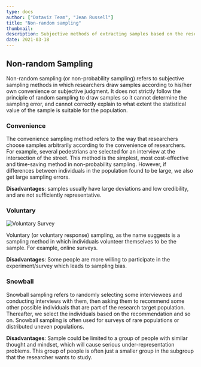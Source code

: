 ```yaml
---
type: docs
author: ["Dataviz Team", "Jean Russell"]
title: "Non-random sampling"
thumbnail: 
description: Subjective methods of extracting samples based on the researcher's opinions, experience, or relevant knowledge.
date: 2021-03-18
---  
```



## Non-random Sampling
Non-random sampling (or non-probability sampling) refers to subjective sampling methods in which researchers draw samples according to his/her own convenience or subjective judgment. It does not strictly follow the principle of random sampling to draw samples so it cannot determine the sampling error, and cannot correctly explain to what extent the statistical value of the sample is suitable for the population.  
 
### Convenience
The convenience sampling method refers to the way that researchers choose samples arbitrarily according to the convenience of researchers. For example, several pedestrians are selected for an interview at the intersection of the street. This method is the simplest, most cost-effective and time-saving method in non-probability sampling. However, if differences between individuals in the population found to be large, we also get large sampling errors.  
 
**Disadvantages**: samples usually have large deviations and low credibility, and are not sufficiently representative.
 
### Voluntary
  
![Voluntary Survey](./survey.png)   

Voluntary (or voluntary response) sampling, as the name suggests is a sampling method in which individuals volunteer themselves to be the sample. For example, online surveys.
 
**Disadvantages**: Some people are more willing to participate in the experiment/survey which leads to sampling bias.
 
### Snowball
Snowball sampling refers to randomly selecting some interviewees and conducting interviews with them, then asking them to recommend some other possible individuals that are part of the research target population. Thereafter, we select the individuals based on the recommendation and so on. Snowball sampling is often used for surveys of rare populations or distributed uneven populations.  
 
**Disadvantages**: Sample could be limited to a group of people with similar thought and mindset, which will cause serious under-representation problems. This group of people is often just a smaller group in the subgroup that the researcher wants to study.  
 
